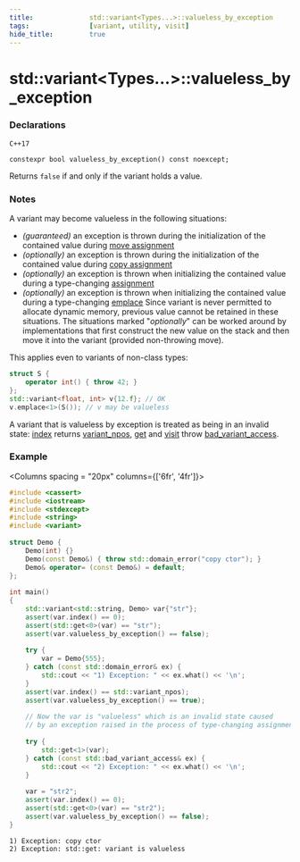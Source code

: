 ```yaml
---
title:				std::variant<Types...>::valueless_by_exception
tags:				[variant, utility, visit]
hide_title:			true
---
```


# std::variant&lt;Types...>::valueless_by_exception


### Declarations
`C++17`
```
constexpr bool valueless_by_exception() const noexcept;
```

Returns `false` if and only if the variant holds a value.

### Notes
A variant may become valueless in the following situations:

* *(guaranteed)* an exception is thrown during the initialization of the contained value during [move assignment](./operator=)
* *(optionally)* an exception is thrown during the initialization of the contained value during [copy assignment](./operator=)
* *(optionally)* an exception is thrown when initializing the contained value during a type-changing [assignment](./operator=)
* *(optionally)* an exception is thrown when initializing the contained value during a type-changing [emplace](./emplace)
Since variant is never permitted to allocate dynamic memory, previous value cannot be retained in these situations. 
The situations marked "*optionally*" can be worked around by implementations that first construct the new value on the stack and then move it into the variant 
(provided non-throwing move).

This applies even to variants of non-class types:
```cpp
struct S {
    operator int() { throw 42; }
};
std::variant<float, int> v{12.f}; // OK
v.emplace<1>(S()); // v may be valueless
```

A variant that is valueless by exception is treated as being in an invalid state: [index](./ind) returns [variant_npos](./variant_npos), 
[get](./get) and [visit](./visit) throw [bad_variant_access](./bad_variant_access).

### Example

<Columns spacing = "20px" columns={['6fr', '4fr']}>
<div>

```cpp
#include <cassert>
#include <iostream>
#include <stdexcept>
#include <string>
#include <variant>
 
struct Demo {
    Demo(int) {}
    Demo(const Demo&) { throw std::domain_error("copy ctor"); }
    Demo& operator= (const Demo&) = default;
};
 
int main()
{
    std::variant<std::string, Demo> var{"str"};
    assert(var.index() == 0);
    assert(std::get<0>(var) == "str");
    assert(var.valueless_by_exception() == false);
 
    try {
        var = Demo{555};
    } catch (const std::domain_error& ex) {
        std::cout << "1) Exception: " << ex.what() << '\n';
    }
    assert(var.index() == std::variant_npos);
    assert(var.valueless_by_exception() == true);
 
    // Now the var is "valueless" which is an invalid state caused
    // by an exception raised in the process of type-changing assignment.
 
    try {
        std::get<1>(var);
    } catch (const std::bad_variant_access& ex) {
        std::cout << "2) Exception: " << ex.what() << '\n';
    }
 
    var = "str2";
    assert(var.index() == 0);
    assert(std::get<0>(var) == "str2");
    assert(var.valueless_by_exception() == false);
}
```

</div>

<div>

```plaintext title="Possible Result"
1) Exception: copy ctor
2) Exception: std::get: variant is valueless
```

</div>
</Columns>